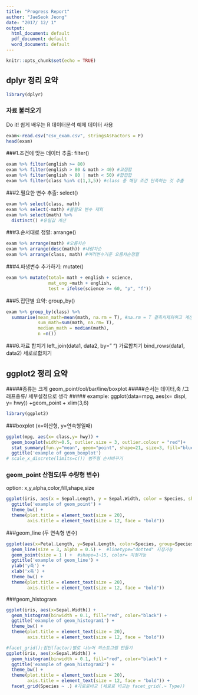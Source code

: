 ---
title: "Progress Report"
author: "JaeSeok Jeong"
date: "2017/ 12/ 1"
output:
  html_document: default
  pdf_document: default
  word_document: default
---

```{r setup, include=FALSE}
knitr::opts_chunk$set(echo = TRUE)
```

## **dplyr 정리 요약**




```{r message=F}
library(dplyr)
```

### 자료 불러오기

Do it! 쉽게 배우는 R 데이터분석 예제 데이터 사용 
```{r}
exam<-read.csv("csv_exam.csv", stringsAsFactors = F)
head(exam)
```
###1.조건에 맞는 데이터 추출: filter()
```{r, results='hide'}
exam %>% filter(english >= 80)
exam %>% filter(english > 80 & math > 40) #교집합
exam %>% filter(english > 80 | math < 50) #합집합
exam %>% filter(class %in% c(1,3,5)) #class 중 해당 조건 만족하는 것 추출
```
###2.필요한 변수 추출: select()
```{r, results='hide'}
exam %>% select(class, math)
exam %>% select(-math) #불필요 변수 제외
exam %>% select(math) %>% 
  distinct() #유일값 계산  
```

###3.순서대로 정렬: arrange()
```{r, results='hide'}
exam %>% arrange(math) #오름차순
exam %>% arrange(desc(math)) #내림차순
exam %>% arrange(class, math) #여러변수기준 오름차순정렬
```
###4.파생변수 추가하기: mutate()
```{r, results='hide'}
exam %>% mutate(total= math + english + science,
                mat_eng =math + english,
                test = ifelse(science >= 60, "p", "f"))
```

###5.집단별 요약: group_by()
```{r, results='hide'}
exam %>% group_by(class) %>% 
  summarise(mean_math=mean(math, na.rm = T), #na.rm = T 결측치제외하고 계산
            sum_math=sum(math, na.rm= T),
            median_math = median(math),
            n =n())
```

###6.자료 합치기
left_join(data1, data2, by=" ") 가로합치기
bind_rows(data1, data2) 세로로합치기



## **ggplot2 정리 요약**


#####종류는 크게 geom_point/col/bar/line/boxplot
#####순서는 데이터,축 /그래프종류/ 세부설정으로 생각
##### example: ggplot(data=mpg, aes(x= displ, y= hwy)) +geom_point + xlim(3,6)

```{r}
library(ggplot2)
```

###boxplot (x=이산형, y=연속형일때)
```{r}
ggplot(mpg, aes(x= class,y= hwy)) +
  geom_boxplot(width=0.5, outlier.size = 3, outlier.colour = "red")+  
  stat_summary(fun.y="mean", geom="point", shape=21, size=3, fill="blue")+
  ggtitle('example of geom_boxplot')
# scale_x_discrete(limits=c()) 범주형 순서바꾸기
```


### geom_point 산점도(두 수량형 변수)
option: x,y,alpha,color,fill,shape,size
```{r}
ggplot(iris, aes(x = Sepal.Length, y = Sepal.Width, color = Species, shape = Species)) + geom_point(size=3) +
  ggtitle('example of geom_point') +
  theme_bw() +
  theme(plot.title = element_text(size = 20),
        axis.title = element_text(size = 12, face = "bold"))

```




###geom_line (두 연속형 변수)
```{r}
ggplot(aes(x=Petal.Length, y=Sepal.Length, color=Species, group=Species), data = iris) + 
  geom_line(size = 3, alpha = 0.5) +  #linetype="dotted" 지정가능
  geom_point(size = 1 ) +  #shape=1~15, color= 지정가능
  ggtitle('example of geom_line') +
  ylab('y축') +
  xlab('x축') +
  theme_bw() +
  theme(plot.title = element_text(size = 20),
        axis.title = element_text(size = 12, face = "bold"))


```
###geom_histogram 
```{r}
ggplot(iris, aes(x=Sepal.Width)) +
  geom_histogram(binwidth = 0.1, fill="red", color="black") + 
  ggtitle('example of geom_histogram1') +
  theme_bw() +
  theme(plot.title = element_text(size = 20),
        axis.title = element_text(size = 12, face = "bold"))

```

```{r}
#facet_grid():집단(factor)별로 나누어 히스토그램 만들기
ggplot(iris, aes(x=Sepal.Width)) +
  geom_histogram(binwidth = 0.1, fill="red", color="black") + 
  ggtitle('example of geom_histogram2') +
  theme_bw() +
  theme(plot.title = element_text(size = 20),
        axis.title = element_text(size = 12, face = "bold")) +
  facet_grid(Species ~ .) #가로로비교 (세로로 비교는 facet_grid(.~ Type))
```

